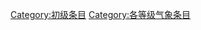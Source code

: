 {{catmore1|[[WikiProject:气象|WikiProject:气象]]}}
{{Articles by Quality|topic=气象|project=气象|format=TOC}}
{{empty category}}

[[Category:初级条目|Category:初级条目]]
[[Category:各等级气象条目|Category:各等级气象条目]]